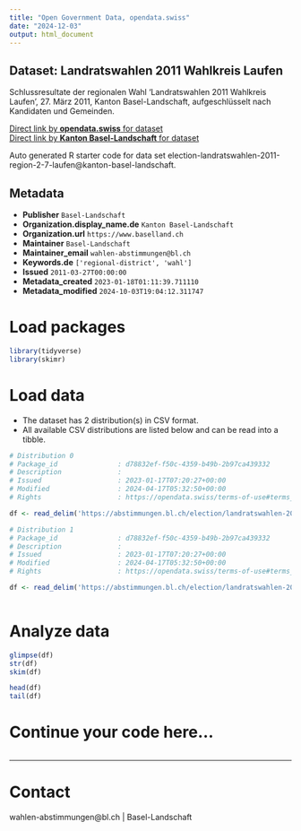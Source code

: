 ```yaml
---
title: "Open Government Data, opendata.swiss"
date: "2024-12-03"
output: html_document
---
```


## Dataset: Landratswahlen 2011 Wahlkreis Laufen

Schlussresultate der regionalen Wahl 'Landratswahlen 2011 Wahlkreis Laufen', 27. März 2011, Kanton Basel-Landschaft, aufgeschlüsselt nach Kandidaten und Gemeinden.

[Direct link by **opendata.swiss** for dataset](https://opendata.swiss/de/dataset/landratswahlen-2011-wahlkreis-laufen)<br>
[Direct link by **Kanton Basel-Landschaft** for dataset](https://abstimmungen.bl.ch/election/landratswahlen-2011-region-2-7-laufen/data)

Auto generated R starter code for data set election-landratswahlen-2011-region-2-7-laufen@kanton-basel-landschaft.

## Metadata

- **Publisher** `Basel-Landschaft`
- **Organization.display_name.de** `Kanton Basel-Landschaft`
- **Organization.url** `https://www.baselland.ch`
- **Maintainer** `Basel-Landschaft`
- **Maintainer_email** `wahlen-abstimmungen@bl.ch`
- **Keywords.de** `['regional-district', 'wahl']`
- **Issued** `2011-03-27T00:00:00`
- **Metadata_created** `2023-01-18T01:11:39.711110`
- **Metadata_modified** `2024-10-03T19:04:12.311747`


# Load packages

```r

library(tidyverse)
library(skimr)

```

# Load data

-   The dataset has 2 distribution(s) in CSV format.
-   All available CSV distributions are listed below and can be read into a tibble.

```r

# Distribution 0
# Package_id               : d78832ef-f50c-4359-b49b-2b97ca439332
# Description              : 
# Issued                   : 2023-01-17T07:20:27+00:00
# Modified                 : 2024-04-17T05:32:50+00:00
# Rights                   : https://opendata.swiss/terms-of-use#terms_by

df <- read_delim('https://abstimmungen.bl.ch/election/landratswahlen-2011-region-2-7-laufen/data-parties-csv')

# Distribution 1
# Package_id               : d78832ef-f50c-4359-b49b-2b97ca439332
# Description              : 
# Issued                   : 2023-01-17T07:20:27+00:00
# Modified                 : 2024-04-17T05:32:50+00:00
# Rights                   : https://opendata.swiss/terms-of-use#terms_by

df <- read_delim('https://abstimmungen.bl.ch/election/landratswahlen-2011-region-2-7-laufen/data-csv')



```

# Analyze data

```r

glimpse(df)
str(df)
skim(df)

head(df)
tail(df)

```

# Continue your code here...

```r

```

------------------------------------------------------------------------

# Contact

wahlen-abstimmungen@bl.ch | Basel-Landschaft
